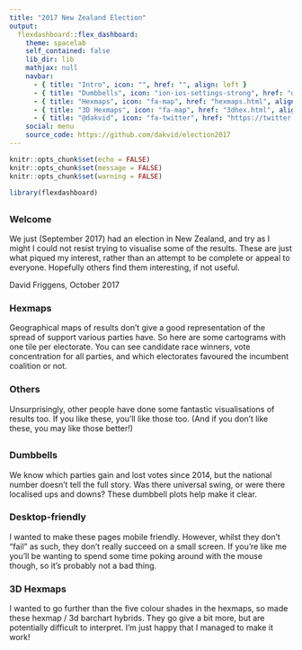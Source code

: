 ```yaml
---
title: "2017 New Zealand Election"
output: 
  flexdashboard::flex_dashboard:
    theme: spacelab
    self_contained: false
    lib_dir: lib
    mathjax: null
    navbar:
      - { title: "Intro", icon: "", href: "", align: left }
      - { title: "Dumbbells", icon: "ion-ios-settings-strong", href: "dumbbells.html", align: left }
      - { title: "Hexmaps", icon: "fa-map", href: "hexmaps.html", align: left }
      - { title: "3D Hexmaps", icon: "fa-map", href: "3dhex.html", align: left }
      - { title: "@dakvid", icon: "fa-twitter", href: "https://twitter.com/dakvid", align: right }
    social: menu
    source_code: https://github.com/dakvid/election2017
---
```


```r
knitr::opts_chunk$set(echo = FALSE)
knitr::opts_chunk$set(message = FALSE)
knitr::opts_chunk$set(warning = FALSE)
```

```r
library(flexdashboard)
```

## 

### Welcome

We just (September 2017) had an election in New Zealand, and try as I might I could not
resist trying to visualise some of the results. These are just what piqued my interest,
rather than an attempt to be complete or appeal to everyone. Hopefully others find them
interesting, if not useful.

David Friggens, October 2017

### Hexmaps

Geographical maps of results don't give a good representation of the spread of support
various parties have. So here are some cartograms with one tile per electorate. You can
see candidate race winners, vote concentration for all parties, and which electorates
favoured the incumbent coalition or not.

### Others

Unsurprisingly, other people have done some fantastic visualisations of results too.
If you like these, you'll like those too. (And if you don't like these, you may
like those better!)


## 

### Dumbbells

We know which parties gain and lost votes since 2014, but the national number doesn't
tell the full story. Was there universal swing, or were there localised ups and
downs? These dumbbell plots help make it clear.

### Desktop-friendly

I wanted to make these pages mobile friendly. However, whilst they don't "fail" as
such, they don't really succeed on a small screen. If you're like me you'll be
wanting to spend some time poking around with the mouse though, so it's probably
not a bad thing.

### 3D Hexmaps

I wanted to go further than the five colour shades in the hexmaps, so made these
hexmap / 3d barchart hybrids. They go give a bit more, but are potentially difficult
to interpret. I'm just happy that I managed to make it work!



<script>
  (function(i,s,o,g,r,a,m){i['GoogleAnalyticsObject']=r;i[r]=i[r]||function(){
  (i[r].q=i[r].q||[]).push(arguments)},i[r].l=1*new Date();a=s.createElement(o),
  m=s.getElementsByTagName(o)[0];a.async=1;a.src=g;m.parentNode.insertBefore(a,m)
  })(window,document,'script','https://www.google-analytics.com/analytics.js','ga');

  ga('create', 'UA-30013353-2', 'auto');
  ga('send', 'pageview');

</script>

